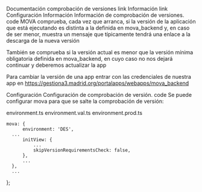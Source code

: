 Documentación comprobación de versiones
link Información
link Configuración
Información
Información de comprobación de versiones.
code
MOVA comprueba, cada vez que arranca, si la versión de la aplicación que está ejecutando es distinta a la definida en mova_backend y, en caso de ser menor, muestra un mensaje que típicamente tendrá una enlace a la descarga de la nueva versión

También se comprueba si la versión actual es menor que la versión mínima obligatoria definida en mova_backend, en cuyo caso no nos dejará continuar y deberemos actualizar la app

Para cambiar la versión de una app entrar con las credenciales de nuestra app en https://gestiona3.madrid.org/portalapps/webapps/mova_backend

Configuración
Configuración de comprobación de versión.
code
Se puede configurar mova para que se salte la comprobación de versión:

environment.ts
environment.val.ts
environment.prod.ts

    mova: {
          environment: 'DES',
      ...
          initView: {
              ...
              skipVersionRequirementsCheck: false,
          },
          ...
      },
      ...
  };